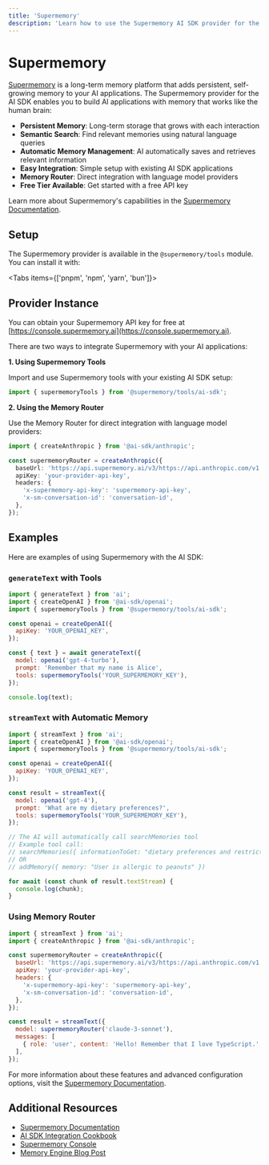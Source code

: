 ```yaml
---
title: 'Supermemory'
description: 'Learn how to use the Supermemory AI SDK provider for the Vercel AI SDK.'
---
```


# Supermemory

[Supermemory](https://supermemory.ai) is a long-term memory platform that adds persistent, self-growing memory to your AI applications. The Supermemory provider for the AI SDK enables you to build AI applications with memory that works like the human brain:

- **Persistent Memory**: Long-term storage that grows with each interaction
- **Semantic Search**: Find relevant memories using natural language queries
- **Automatic Memory Management**: AI automatically saves and retrieves relevant information
- **Easy Integration**: Simple setup with existing AI SDK applications
- **Memory Router**: Direct integration with language model providers
- **Free Tier Available**: Get started with a free API key

Learn more about Supermemory's capabilities in the [Supermemory Documentation](https://supermemory.ai/docs/ai-sdk/overview).

## Setup

The Supermemory provider is available in the `@supermemory/tools` module. You can install it with:

<Tabs items={['pnpm', 'npm', 'yarn', 'bun']}>
  <Tab>
    <Snippet text="pnpm add @supermemory/tools" dark />
  </Tab>
  <Tab>
    <Snippet text="npm install @supermemory/tools" dark />
  </Tab>
  <Tab>
    <Snippet text="yarn add @supermemory/tools" dark />
  </Tab>
  <Tab>
    <Snippet text="bun add @supermemory/tools" dark />
  </Tab>
</Tabs>

## Provider Instance

You can obtain your Supermemory API key for free at [https://console.supermemory.ai](https://console.supermemory.ai).

There are two ways to integrate Supermemory with your AI applications:

**1. Using Supermemory Tools**

Import and use Supermemory tools with your existing AI SDK setup:

```typescript
import { supermemoryTools } from '@supermemory/tools/ai-sdk';
```

**2. Using the Memory Router**

Use the Memory Router for direct integration with language model providers:

```typescript
import { createAnthropic } from '@ai-sdk/anthropic';

const supermemoryRouter = createAnthropic({
  baseUrl: 'https://api.supermemory.ai/v3/https://api.anthropic.com/v1',
  apiKey: 'your-provider-api-key',
  headers: {
    'x-supermemory-api-key': 'supermemory-api-key',
    'x-sm-conversation-id': 'conversation-id',
  },
});
```

## Examples

Here are examples of using Supermemory with the AI SDK:

### `generateText` with Tools

```javascript
import { generateText } from 'ai';
import { createOpenAI } from '@ai-sdk/openai';
import { supermemoryTools } from '@supermemory/tools/ai-sdk';

const openai = createOpenAI({
  apiKey: 'YOUR_OPENAI_KEY',
});

const { text } = await generateText({
  model: openai('gpt-4-turbo'),
  prompt: 'Remember that my name is Alice',
  tools: supermemoryTools('YOUR_SUPERMEMORY_KEY'),
});

console.log(text);
```

### `streamText` with Automatic Memory

```javascript
import { streamText } from 'ai';
import { createOpenAI } from '@ai-sdk/openai';
import { supermemoryTools } from '@supermemory/tools/ai-sdk';

const openai = createOpenAI({
  apiKey: 'YOUR_OPENAI_KEY',
});

const result = streamText({
  model: openai('gpt-4'),
  prompt: 'What are my dietary preferences?',
  tools: supermemoryTools('YOUR_SUPERMEMORY_KEY'),
});

// The AI will automatically call searchMemories tool
// Example tool call:
// searchMemories({ informationToGet: "dietary preferences and restrictions" })
// OR
// addMemory({ memory: "User is allergic to peanuts" })

for await (const chunk of result.textStream) {
  console.log(chunk);
}
```

### Using Memory Router

```javascript
import { streamText } from 'ai';
import { createAnthropic } from '@ai-sdk/anthropic';

const supermemoryRouter = createAnthropic({
  baseUrl: 'https://api.supermemory.ai/v3/https://api.anthropic.com/v1',
  apiKey: 'your-provider-api-key',
  headers: {
    'x-supermemory-api-key': 'supermemory-api-key',
    'x-sm-conversation-id': 'conversation-id',
  },
});

const result = streamText({
  model: supermemoryRouter('claude-3-sonnet'),
  messages: [
    { role: 'user', content: 'Hello! Remember that I love TypeScript.' },
  ],
});
```

For more information about these features and advanced configuration options, visit the [Supermemory Documentation](https://supermemory.ai/docs/).

## Additional Resources

- [Supermemory Documentation](https://supermemory.ai/docs/?ref=ai-sdk)
- [AI SDK Integration Cookbook](https://supermemory.ai/docs/cookbook/ai-sdk-integration)
- [Supermemory Console](https://console.supermemory.ai)
- [Memory Engine Blog Post](https://supermemory.ai/blog/memory-engine/)
